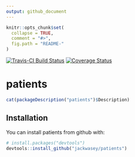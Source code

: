 ```yaml
---
output: github_document
---
```


<!-- README.md is generated from README.Rmd. Please edit that file, then run
rmarkdown::render("README.Rmd")
-->

```r
knitr::opts_chunk$set(
  collapse = TRUE,
  comment = "#>",
  fig.path = "README-"
)
```
[![Travis-CI Build Status](https://travis-ci.org/jackwasey/patients.svg?branch=master)](https://travis-ci.org/jackwasey/patients)
[![Coverage Status](https://img.shields.io/codecov/c/github/jackwasey/patients/master.svg)](https://codecov.io/github/jackwasey/patients?branch=master)

# patients

```r
cat(packageDescription("patients")$Description)
```

## Installation

You can install patients from github with:

```r
# install.packages("devtools")
devtools::install_github("jackwasey/patients")
```
